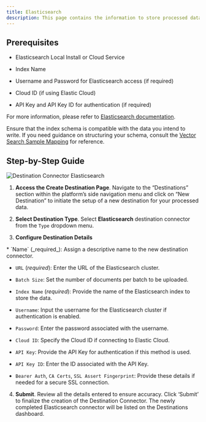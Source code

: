 ```yaml
---
title: Elasticsearch 
description: This page contains the information to store processed data to an Elasticsearch cluster.
---
```


## Prerequisites

*   Elasticsearch Local Install or Cloud Service
    
*   Index Name
    
*   Username and Password for Elasticsearch access (if required)
    
*   Cloud ID (if using Elastic Cloud)
    
*   API Key and API Key ID for authentication (if required)
    

For more information, please refer to [Elasticsearch documentation](https://www.elastic.co/guide/en/elasticsearch/reference/current/index.html).

<Warning>

Ensure that the index schema is compatible with the data you intend to write. If you need guidance on structuring your schema, consult the [Vector Search Sample Mapping](/open-source/ingest/destination-connectors/elasticsearch#vector-search-sample-mapping) for reference.
</Warning>

## Step-by-Step Guide
![Destination Connector Elasticsearch](img/platform/Destination-Elasticsearch.png)

1.  **Access the Create Destination Page**. Navigate to the “Destinations” section within the platform’s side navigation menu and click on “New Destination” to initiate the setup of a new destination for your processed data.
    
2.  **Select Destination Type**. Select **Elasticsearch** destination connector from the `Type` dropdown menu.
    
3.  **Configure Destination Details**
    
<Note>
*   `Name` (_required_): Assign a descriptive name to the new destination connector.
    
*   `URL` (_required_): Enter the URL of the Elasticsearch cluster.
    
*   `Batch Size`: Set the number of documents per batch to be uploaded.
    
*   `Index Name` (_required_): Provide the name of the Elasticsearch index to store the data.
    
*   `Username`: Input the username for the Elasticsearch cluster if authentication is enabled.
    
*   `Password`: Enter the password associated with the username.
    
*   `Cloud ID`: Specify the Cloud ID if connecting to Elastic Cloud.
    
*   `API Key`: Provide the API Key for authentication if this method is used.
    
*   `API Key ID`: Enter the ID associated with the API Key.
    
*   `Bearer Auth`, `CA Certs`, `SSL Assert Fingerprint`: Provide these details if needed for a secure SSL connection.
</Note>

4.  **Submit**. Review all the details entered to ensure accuracy. Click ‘Submit’ to finalize the creation of the Destination Connector. The newly completed Elasticsearch connector will be listed on the Destinations dashboard.